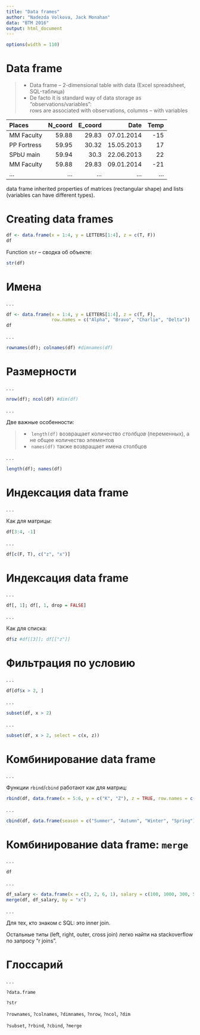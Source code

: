 ```yaml
---
title: "Data frames"
author: "Nadezda Volkova, Jack Monahan"
data: "BTM 2016"
output: html_document
---
```


```r
options(width = 110)
```

# Data frame

>- Data frame -- 2-dimensional table with data (Excel spreadsheet, SQL-таблица)
>- De facto it is standard way of data storage as "observations/variables": <br> rows are associated with observations, columns -- with variables

Places        N\_coord     E\_coord           Date     Temp
-------      ---------    ---------     ----------   ------
MM Faculty       59.88        29.83     07.01.2014      -15
PP Fortress      59.95        30.32     15.05.2013       17
SPbU main        59.94        30.3      22.06.2013       22
MM Faculty       59.88        29.83     09.01.2014      -21
...                ...          ...            ...      ...

data frame inherited properties of matrices (rectangular shape) and lists (variables can have different types).

# Creating data frames

```r
df <- data.frame(x = 1:4, y = LETTERS[1:4], z = c(T, F))
df
```

Function `str` -- сводка об объекте:
```r
str(df)
```

# Имена

. . .

```r
df <- data.frame(x = 1:4, y = LETTERS[1:4], z = c(T, F), 
                 row.names = c("Alpha", "Bravo", "Charlie", "Delta"))
df
```

. . .

```r
rownames(df); colnames(df) #dimnames(df)
```

# Размерности

. . .

```r
nrow(df); ncol(df) #dim(df)
```

. . .

Две важные особенности:

>- &zwnj; `length(df)` возвращает количество _столбцов_ (переменных), а не общее количество элементов
>- &zwnj; `names(df)` также возвращает имена столбцов 

. . .

```r
length(df); names(df)
```

# Индексация data frame

. . .

Как для матрицы:

```r
df[3:4, -1]
```

. . .

```r
df[c(F, T), c("z", "x")]
```

# Индексация data frame

. . .

```r
df[, 1]; df[, 1, drop = FALSE]
```

. . .

Как для списка:

```r
df$z #df[[3]]; df[["z"]]
```

# Фильтрация по условию

. . .

```r
df[df$x > 2, ]
```

. . .

```r
subset(df, x > 2)
```

. . .

```r
subset(df, x > 2, select = c(x, z))
```

# Комбинирование data frame

. . . 

Функции `rbind`/`cbind` работают как для матриц:

```r
rbind(df, data.frame(x = 5:6, y = c("K", "Z"), z = TRUE, row.names = c("Kappa", "Zulu")))
```

. . .

```r
cbind(df, data.frame(season = c("Summer", "Autumn", "Winter", "Spring"), temp = c(20, 5, -10, 5)))
```

# Комбинирование data frame: `merge`

. . .

```r
df
```

. . .

```r
df_salary <- data.frame(x = c(3, 2, 6, 1), salary = c(100, 1000, 300, 500))
merge(df, df_salary, by = "x")
```

. . . 

Для тех, кто знаком с SQL: это inner join. 

Остальные типы (left, right, outer, cross join) легко найти на stackoverflow по запросу "r joins".

# Глоссарий

. . .

`?data.frame`

`?str`

`?rownames`, `?colnames`, `?dimnames`, `?nrow`, `?ncol`, `?dim`

`?subset`, `?rbind`, `?cbind`, `?merge`
